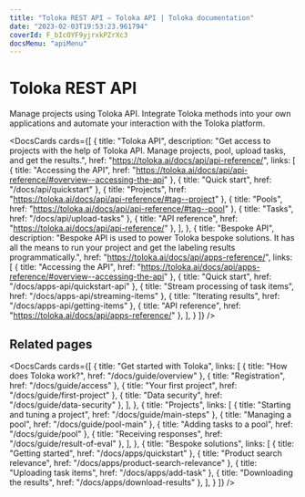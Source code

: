```yaml
---
title: "Toloka REST API — Toloka API | Toloka documentation"
date: "2023-02-03T19:53:23.961794"
coverId: F_bIcOYF9yjrxkPZrXc3
docsMenu: "apiMenu"
---
```



# Toloka REST API

Manage projects using Toloka API. Integrate Toloka methods into your own applications and automate your interaction with the Toloka platform.

<DocsCards
  cards={[
    {
      title: "Toloka API",
      description: "Get access to projects with the help of Toloka API. Manage projects, pool, upload tasks, and get the results.",
      href: "https://toloka.ai/docs/api/api-reference/",
      links: [
        { title: "Accessing the API", href: "https://toloka.ai/docs/api/api-reference/#overview--accessing-the-api" },
        { title: "Quick start", href: "/docs/api/quickstart" },
        { title: "Projects", href: "https://toloka.ai/docs/api/api-reference/#tag--project" },
        { title: "Pools", href: "https://toloka.ai/docs/api/api-reference/#tag--pool" },
        { title: "Tasks", href: "/docs/api/upload-tasks" },
        { title: "API reference", href: "https://toloka.ai/docs/api/api-reference/" },
      ],
    },
    {
      title: "Bespoke API",
      description: "Bespoke API is used to power Toloka bespoke solutions. It has all the means to run your project and get the labeling results programmatically.",
      href: "https://toloka.ai/docs/api/apps-reference/",
      links: [
        { title: "Accessing the API", href: "https://toloka.ai/docs/api/apps-reference/#overview--accessing-the-api" },
        { title: "Quick start", href: "/docs/apps-api/quickstart-api" },
        { title: "Stream processing of task items", href: "/docs/apps-api/streaming-items" },
        { title: "Iterating results", href: "/docs/apps-api/getting-items" },
        { title: "API reference", href: "https://toloka.ai/docs/api/apps-reference/" },
      ],
    }
  ]}
/>

## Related pages

<DocsCards
  cards={[
    {
      title: "Get started with Toloka",
      links: [
        { title: "How does Toloka work?", href: "/docs/guide/overview" },
        { title: "Registration", href: "/docs/guide/access" },
        { title: "Your first project", href: "/docs/guide/first-project" },
        { title: "Data security", href: "/docs/guide/data-security" },
      ],
    },
    {
      title: "Projects",
      links: [
        { title: "Starting and tuning a project", href: "/docs/guide/main-steps" },
        { title: "Managing a pool", href: "/docs/guide/pool-main" },
        { title: "Adding tasks to a pool", href: "/docs/guide/pool" },
        { title: "Receiving responses", href: "/docs/guide/result-of-eval" },
      ],
    },
    {
      title: "Bespoke solutions",
      links: [
        { title: "Getting started", href: "/docs/apps/quickstart" },
        { title: "Product search relevance", href: "/docs/apps/product-search-relevance" },
        { title: "Uploading task items", href: "/docs/apps/add-task" },
        { title: "Downloading the results", href: "/docs/apps/download-results" },
      ],
    }
  ]}
/>

<SocialMedia/>
